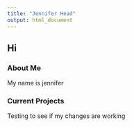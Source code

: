 ```yaml
---
title: "Jennifer Head"
output: html_document
---
```

## Hi {.tabset}

### About Me

My name is jennifer

### Current Projects

Testing to see if my changes are working